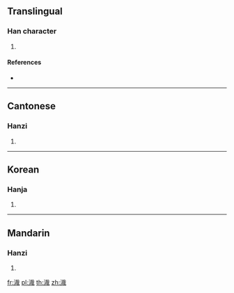 {{character info/new}}
==Translingual==

===Han character===
{{Han char|rn=85|rad=水|as=09|sn=12|four=33150|canj=EJIR|ids=⿰氵哉}}

# {{defn|Han|sort=水09}}

====References====
* {{Han ref|kx=0635.200|dkj=17797|dj=1043.050|hdz=31666.130|uh=6E3D|ud=28221|bh=D9EE|bd=55790}}

----

==Cantonese==

===Hanzi===
{{yue-hanzi|jyut=[[zoi1]]|y=joi1}}

# {{defn|lang=yue|sort=水09}}

----

==Korean==

===Hanja===
{{ko-hanja|hangeul=재|eumhun=|rv=jae|mr=chae|y=cay}}

# {{defn|lang=ko|sort=水09}}

----

==Mandarin==

===Hanzi===
{{cmn-hanzi|pin=[[zāi]] ([[zai1]])|wg=tsai<sup>1</sup>}}

# {{defn|lang=cmn|sort=水09}}

[[fr:渽]]
[[pl:渽]]
[[th:渽]]
[[zh:渽]]